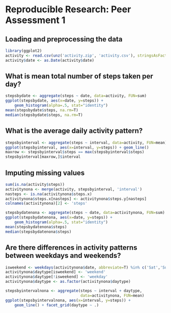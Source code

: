 # Reproducible Research: Peer Assessment 1


## Loading and preprocessing the data

```r
library(ggplot2)
activity <- read.csv(unz('activity.zip', 'activity.csv'), stringsAsFactors = F)
activity$date <- as.Date(activity$date)
```


## What is mean total number of steps taken per day?

```r
stepsbydate <- aggregate(steps ~ date, data=activity, FUN=sum)
ggplot(stepsbydate, aes(x=date, y=steps)) +
    geom_histogram(alpha=.5, stat="identity")
mean(stepsbydate$steps, na.rm=T)
median(stepsbydate$steps, na.rm=T)
```


## What is the average daily activity pattern?

```r
stepsbyinterval <- aggregate(steps ~ interval, data=activity, FUN=mean)
ggplot(stepsbyinterval, aes(x=interval, y=steps)) + geom_line()
maxrow <- stepsbyinterval$steps == max(stepsbyinterval$steps)
stepsbyinterval[maxrow,]$interval
```


## Imputing missing values

```r
sum(is.na(activity$steps))
activitynona <- merge(activity, stepsbyinterval, 'interval')
nasteps <- is.na(activitynona$steps.x)
activitynona$steps.x[nasteps] <- activitynona$steps.y[nasteps]
colnames(activitynona)[2] <- 'steps'

stepsbydatenona <- aggregate(steps ~ date, data=activitynona, FUN=sum)
ggplot(stepsbydatenona, aes(x=date, y=steps)) +
    geom_histogram(alpha=.5, stat="identity")
mean(stepsbydatenona$steps)
median(stepsbydatenona$steps)
```


## Are there differences in activity patterns between weekdays and weekends?

```r
isweekend <- weekdays(activitynona$date, abbreviate=T) %in% c('Sat','Sun')
activitynona$daytype[isweekend] <- 'weekend'
activitynona$daytype[!isweekend] <- 'weekday'
activitynona$daytype <- as.factor(activitynona$daytype)

stepsbyintervalnona <- aggregate(steps ~ interval + daytype,
                                 data=activitynona, FUN=mean)
ggplot(stepsbyintervalnona, aes(x=interval, y=steps)) +
    geom_line() + facet_grid(daytype ~ .)
```

